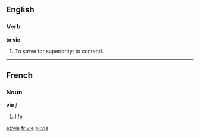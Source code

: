 ==English==
===Verb===
'''to vie'''

#To strive for superiority; to contend.

----
==French==
===Noun===
'''vie''' ''f''

# [[life]]

[[et:vie]]
[[fr:vie]]
[[pl:vie]]